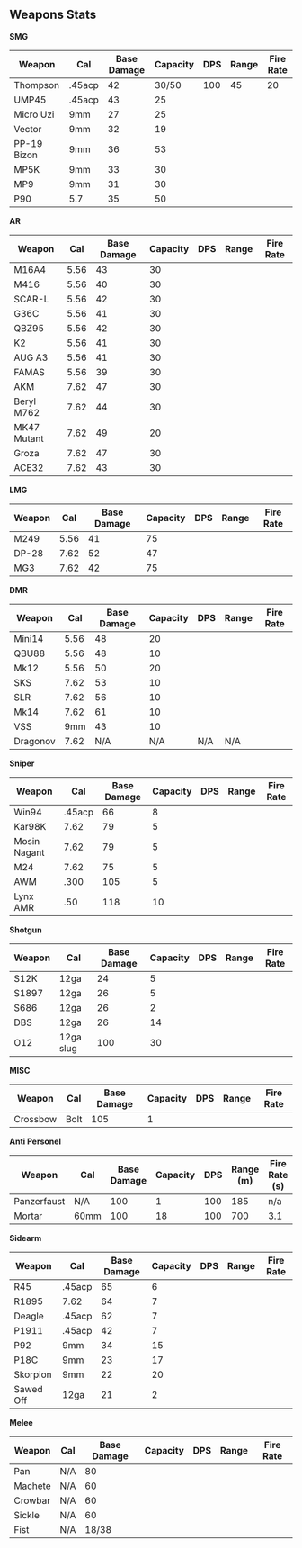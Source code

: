 ## Weapons Stats

**SMG**

| Weapon | Cal | Base Damage | Capacity | DPS | Range | Fire Rate |
| ------ | --- | ----------- | -------- | --- | ----- | --------- |
| Thompson | .45acp | 42 | 30/50 | 100 | 45 | 20 |
| UMP45 | .45acp | 43 | 25 |
| Micro Uzi | 9mm | 27 | 25 |
| Vector | 9mm | 32 | 19 |
| PP-19 Bizon | 9mm | 36 | 53 |
| MP5K | 9mm | 33 | 30 |
| MP9 | 9mm | 31 | 30 |
| P90 | 5.7 | 35 | 50 |

**AR**  

| Weapon | Cal | Base Damage | Capacity | DPS | Range | Fire Rate |
| ------ | --- | ----------- | -------- | --- | ----- | --------- |
| M16A4 | 5.56 | 43 | 30 |
| M416 | 5.56 | 40 | 30 |
| SCAR-L | 5.56 | 42 | 30 |
| G36C | 5.56 | 41 | 30 |
| QBZ95 | 5.56 | 42 | 30 |
| K2 | 5.56 | 41 | 30 |
| AUG A3 | 5.56 | 41 | 30 |
| FAMAS | 5.56 | 39 | 30 |
| AKM | 7.62 | 47 | 30 |
| Beryl M762 | 7.62 | 44 | 30 |
| MK47 Mutant | 7.62 | 49 | 20 |
| Groza | 7.62 | 47 | 30 |
| ACE32 | 7.62 | 43 | 30 |

**LMG**

| Weapon | Cal | Base Damage | Capacity | DPS | Range | Fire Rate |
| ------ | --- | ----------- | -------- | --- | ----- | --------- |
| M249 | 5.56 | 41 | 75 |
| DP-28 | 7.62 | 52 | 47 |
| MG3 | 7.62 | 42 | 75 |

**DMR**

| Weapon | Cal | Base Damage | Capacity | DPS | Range | Fire Rate |
| ------ | --- | ----------- | -------- | --- | ----- | --------- |
| Mini14 | 5.56 | 48 | 20 |
| QBU88 | 5.56 | 48 | 10 |
| Mk12 | 5.56 | 50 | 20 |
| SKS | 7.62 | 53 | 10 |
| SLR | 7.62 | 56 | 10 |
| Mk14 | 7.62 | 61 | 10 |
| VSS | 9mm | 43 | 10 |
| Dragonov | 7.62 | N/A | N/A | N/A | N/A |

**Sniper**

| Weapon | Cal | Base Damage | Capacity | DPS | Range | Fire Rate |
| ------ | --- | ----------- | -------- | --- | ----- | --------- |
| Win94 | .45acp | 66 | 8 |
| Kar98K | 7.62 | 79 | 5 |
| Mosin Nagant | 7.62 | 79 | 5 |
| M24 | 7.62 | 75 | 5 |
| AWM | .300 | 105 | 5 |
| Lynx AMR | .50 | 118 | 10 |

**Shotgun**

| Weapon | Cal | Base Damage | Capacity | DPS | Range | Fire Rate |
| ------ | --- | ----------- | -------- | --- | ----- | --------- |
| S12K | 12ga | 24 | 5 |
| S1897 | 12ga | 26 | 5 |
| S686 | 12ga | 26 | 2 |
| DBS | 12ga | 26 | 14 |
| O12 | 12ga slug | 100 | 30 |

**MISC**

| Weapon | Cal | Base Damage | Capacity | DPS | Range | Fire Rate |
| ------ | --- | ----------- | -------- | --- | ----- | --------- |
| Crossbow | Bolt | 105 | 1 |

**Anti Personel**

| Weapon | Cal | Base Damage | Capacity | DPS | Range (m) | Fire Rate (s) |
| ------ | --- | ----------- | -------- | --- | --------- | ------------- |
| Panzerfaust | N/A | 100 | 1 | 100 | 185 | n/a |
| Mortar | 60mm | 100 | 18 | 100 | 700 | 3.1 |

**Sidearm**  

| Weapon | Cal | Base Damage | Capacity | DPS | Range | Fire Rate |
| ------ | --- | ----------- | -------- | --- | ----- | --------- |
| R45 | .45acp | 65 | 6 |
| R1895 | 7.62 | 64 | 7 |
| Deagle | .45acp | 62 | 7 |
| P1911 | .45acp | 42 | 7 |
| P92 | 9mm | 34 | 15 |
| P18C | 9mm | 23 | 17 |
| Skorpion | 9mm | 22 | 20 |
| Sawed Off | 12ga | 21 | 2 |

**Melee**

| Weapon | Cal | Base Damage | Capacity | DPS | Range | Fire Rate |
| ------ | --- | ----------- | -------- | --- | ----- | --------- |
| Pan | N/A | 80 |
| Machete | N/A | 60 |
| Crowbar | N/A | 60 |
| Sickle | N/A | 60 |
| Fist | N/A | 18/38 |